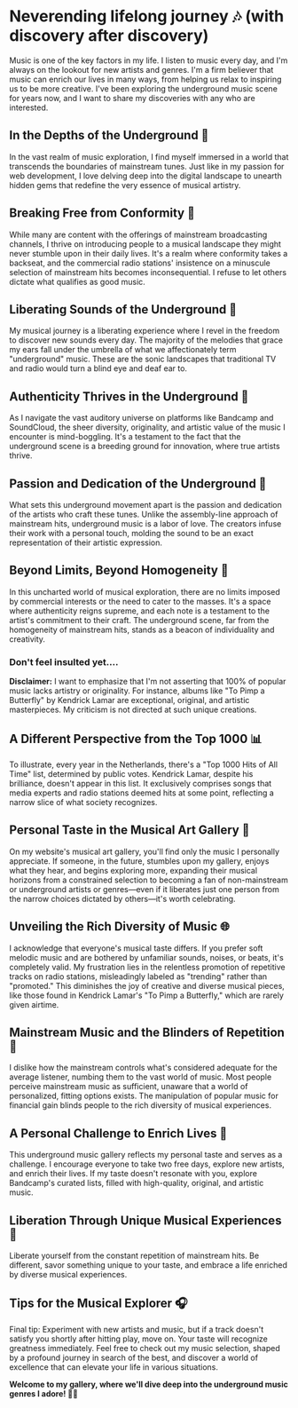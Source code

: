 # Neverending lifelong journey 🎶 (with discovery after discovery)

Music is one of the key factors in my life. I listen to music every day, and I'm always on the lookout for new artists and genres. I'm a firm believer that music can enrich our lives in many ways, from helping us relax to inspiring us to be more creative. I've been exploring the underground music scene for years now, and I want to share my discoveries with any who are interested.

## In the Depths of the Underground 🌌

In the vast realm of music exploration, I find myself immersed in a world that transcends the boundaries of mainstream tunes. Just like in my passion for web development, I love delving deep into the digital landscape to unearth hidden gems that redefine the very essence of musical artistry.

## Breaking Free from Conformity 🚀

While many are content with the offerings of mainstream broadcasting channels, I thrive on introducing people to a musical landscape they might never stumble upon in their daily lives. It's a realm where conformity takes a backseat, and the commercial radio stations' insistence on a minuscule selection of mainstream hits becomes inconsequential. I refuse to let others dictate what qualifies as good music.

## Liberating Sounds of the Underground 🎵

My musical journey is a liberating experience where I revel in the freedom to discover new sounds every day. The majority of the melodies that grace my ears fall under the umbrella of what we affectionately term "underground" music. These are the sonic landscapes that traditional TV and radio would turn a blind eye and deaf ear to.

## Authenticity Thrives in the Underground 🌈

As I navigate the vast auditory universe on platforms like Bandcamp and SoundCloud, the sheer diversity, originality, and artistic value of the music I encounter is mind-boggling. It's a testament to the fact that the underground scene is a breeding ground for innovation, where true artists thrive.

## Passion and Dedication of the Underground 🎨

What sets this underground movement apart is the passion and dedication of the artists who craft these tunes. Unlike the assembly-line approach of mainstream hits, underground music is a labor of love. The creators infuse their work with a personal touch, molding the sound to be an exact representation of their artistic expression.

## Beyond Limits, Beyond Homogeneity 🚫

In this uncharted world of musical exploration, there are no limits imposed by commercial interests or the need to cater to the masses. It's a space where authenticity reigns supreme, and each note is a testament to the artist's commitment to their craft. The underground scene, far from the homogeneity of mainstream hits, stands as a beacon of individuality and creativity.

### Don't feel insulted yet....

**Disclaimer:** I want to emphasize that I'm not asserting that 100% of popular music lacks artistry or originality. For instance, albums like "To Pimp a Butterfly" by Kendrick Lamar are exceptional, original, and artistic masterpieces. My criticism is not directed at such unique creations.

## A Different Perspective from the Top 1000 📊

To illustrate, every year in the Netherlands, there's a "Top 1000 Hits of All Time" list, determined by public votes. Kendrick Lamar, despite his brilliance, doesn't appear in this list. It exclusively comprises songs that media experts and radio stations deemed hits at some point, reflecting a narrow slice of what society recognizes.

## Personal Taste in the Musical Art Gallery 🎨

On my website's musical art gallery, you'll find only the music I personally appreciate. If someone, in the future, stumbles upon my gallery, enjoys what they hear, and begins exploring more, expanding their musical horizons from a constrained selection to becoming a fan of non-mainstream or underground artists or genres—even if it liberates just one person from the narrow choices dictated by others—it's worth celebrating.

## Unveiling the Rich Diversity of Music 🌐

I acknowledge that everyone's musical taste differs. If you prefer soft melodic music and are bothered by unfamiliar sounds, noises, or beats, it's completely valid. My frustration lies in the relentless promotion of repetitive tracks on radio stations, misleadingly labeled as "trending" rather than "promoted." This diminishes the joy of creative and diverse musical pieces, like those found in Kendrick Lamar's "To Pimp a Butterfly," which are rarely given airtime.

## Mainstream Music and the Blinders of Repetition 🔄

I dislike how the mainstream controls what's considered adequate for the average listener, numbing them to the vast world of music. Most people perceive mainstream music as sufficient, unaware that a world of personalized, fitting options exists. The manipulation of popular music for financial gain blinds people to the rich diversity of musical experiences.

## A Personal Challenge to Enrich Lives 🌈

This underground music gallery reflects my personal taste and serves as a challenge. I encourage everyone to take two free days, explore new artists, and enrich their lives. If my taste doesn't resonate with you, explore Bandcamp's curated lists, filled with high-quality, original, and artistic music.

## Liberation Through Unique Musical Experiences 🌌

Liberate yourself from the constant repetition of mainstream hits. Be different, savor something unique to your taste, and embrace a life enriched by diverse musical experiences.

## Tips for the Musical Explorer 🎧

Final tip: Experiment with new artists and music, but if a track doesn't satisfy you shortly after hitting play, move on. Your taste will recognize greatness immediately. Feel free to check out my music selection, shaped by a profound journey in search of the best, and discover a world of excellence that can elevate your life in various situations.

**Welcome to my gallery, where we'll dive deep into the underground music genres I adore! 🚀🎶**

